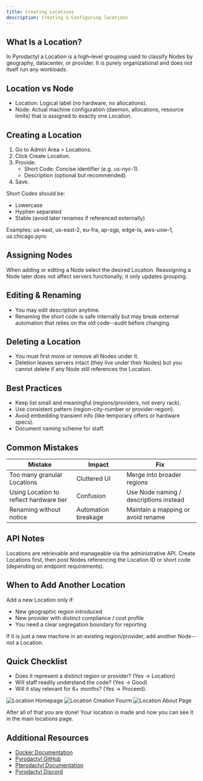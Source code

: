 ```yaml
---
title: Creating Locations
description: Creating & Configuring locations
---
```


## What Is a Location?

In Pyrodactyl a Location is a high–level grouping used to classify Nodes by geography, datacenter, or provider. It is purely organizational and does not itself run any workloads.

## Location vs Node

- Location: Logical label (no hardware, no allocations).
- Node: Actual machine configuration (daemon, allocations, resource limits) that is assigned to exactly one Location.

## Creating a Location

1. Go to Admin Area > Locations.
2. Click Create Location.
3. Provide:
    - Short Code: Concise identifier (e.g. us-nyc-1).
    - Description (optional but recommended).
4. Save.

Short Codes should be:
- Lowercase
- Hyphen separated
- Stable (avoid later renames if referenced externally)

Examples: us-east, us-east-2, eu-fra, ap-sgp, edge-la, aws-usw-1, us.chicago.pyro 

## Assigning Nodes

When adding or editing a Node select the desired Location. Reassigning a Node later does not affect servers functionally; it only updates grouping.

## Editing & Renaming

- You may edit description anytime.
- Renaming the short code is safe internally but may break external automation that relies on the old code--audit before changing.

## Deleting a Location

- You must first move or remove all Nodes under it.
- Deletion leaves servers intact (they live under their Nodes) but you cannot delete if any Node still references the Location.

## Best Practices

- Keep list small and meaningful (regions/providers, not every rack).
- Use consistent pattern (region-city-number or provider-region).
- Avoid embedding transient info (like temporary offers or hardware specs).
- Document naming scheme for staff.

## Common Mistakes

| Mistake | Impact | Fix |
|---------|--------|-----|
| Too many granular Locations | Cluttered UI | Merge into broader regions |
| Using Location to reflect hardware tier | Confusion | Use Node naming / descriptions instead |
| Renaming without notice | Automation breakage | Maintain a mapping or avoid rename |

## API Notes

Locations are retrievable and manageable via the administrative API. Create Locations first, then post Nodes referencing the Location ID or short code (depending on endpoint requirements).

## When to Add Another Location

Add a new Location only if:
- New geographic region introduced
- New provider with distinct compliance / cost profile
- You need a clear segregation boundary for reporting

If it is just a new machine in an existing region/provider, add another Node--not a Location.

## Quick Checklist

- Does it represent a distinct region or provider? (Yes -> Location)
- Will staff readily understand the code? (Yes -> Good)
- Will it stay relevant for 6+ months? (Yes -> Proceed).

![Location Homepage](/img/locations/locations-home.png)
![Location Creation Fourm](/img/locations/locations-creation.png)
![Location About Page](/img/locations/locations-about.png)

After all of that you are done! Your location is made and now you can see it in the main locations page.

## Additional Resources

- [Docker Documentation](https://docs.docker.com/)
- [Pyrodactyl GitHub](https://github.com/pyrohost/pyrodactyl)
- [Pterodactyl Documentation](https://pterodactyl.io/)
- [Pyrodactyl Discord](https://discord.com/invite/FGWKZT5dxv?utm_campaign=pyrodactyl_support)